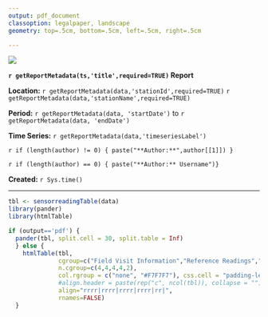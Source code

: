 ```yaml
---
output: pdf_document
classoption: legalpaper, landscape
geometry: top=.5cm, bottom=.5cm, left=.5cm, right=.5cm

---
```


![](http://www.usgs.gov/newsroom/images/2015-04-07/usgs_logo.png)

**`r getReportMetadata(ts,'title',required=TRUE)` Report**

**Location:**  `r getReportMetadata(data,'stationId',required=TRUE)` `r getReportMetadata(data,'stationName',required=TRUE)`

**Period:** `r getReportMetadata(data, 'startDate')` to `r getReportMetadata(data, 'endDate')`

**Time Series:** `r getReportMetadata(data,'timeseriesLabel')`

`r if (length(author) != 0) { paste("**Author:**",author[[1]]) }`

`r if (length(author) == 0) { paste("**Author:** Username")}`

**Created:**  `r Sys.time()`

***
   
```r
tbl <- sensorreadingTable(data)
library(pander)
library(htmlTable)

if (output=='pdf') {
  pander(tbl, split.cell = 30, split.table = Inf) 
  } else {
    htmlTable(tbl, 
              cgroup=c("Field Visit Information","Reference Readings","Recorder Readings","Correction Information","Nearest IV"),
              n.cgroup=c(4,4,4,4,2),
              col.rgroup = c("none", "#F7F7F7"), css.cell = "padding-left: 1em; padding-right: 1em; padding-top:.5em;padding-bottom:.5em;",
              #align.header = paste(rep("c", ncol(tbl)), collapse = ""),
              align="rrrr|rrrr|rrrr|rrrr|rr|",
              rnames=FALSE)
  }

```

